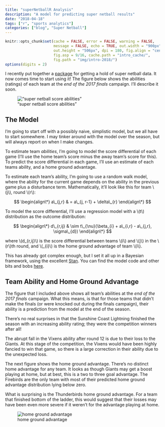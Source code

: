 ```yaml
---
title: "superNetballR Analysis"
description: "A model for predicting super netball results"
date: "2018-04-18"
tags: ["r", "sports analytics"]
categories: ["blog", "Super Netball"]
---
```


<!-- Time-stamp: <2018-04-22 15:05:19 (slane)> -->

```r
knitr::opts_chunk$set(cache = FALSE, error = FALSE, warning = FALSE,
                      message = FALSE, echo = TRUE, out.width = "900px",
                      out.height = "506px", dpi = 180, fig.align = "center",
                      fig.asp = 9/16, cache.path = "intro_cache/",
                      fig.path = "img/intro-2018/")
options(digits = 2)

```

I recently put together a [package](https://stevelane.github.io/superNetballR/) for getting a hold of super netball data. It now comes time to start using it! The figure below shows the abilities (ratings) of each team at the _end of the 2017 finals_ campaign. I'll describe it soon.

!["super netball score abilities"](sn-assets/round1-2018/abilities.png)

## The Model

I'm going to start off with a possibly naive, simplistic model, but we all have to start somewhere. I may tinker around with the model over the season, but will always report on when I make changes.

To estimate team *abilities*, I'm going to model the score differential of each game (I'll use the home team's score minus the away team's score for this). To predict the score differential in each game, I'll use an estimate of each teams ability, and a home ground advantage.

To estimate each team's ability, I'm going to use a random walk model, where the ability for the current game depends on the ability in the previous game plus a disturbance term. Mathematically, it'll look like this for team \\(j\\), round \\(r\\):

$$
\begin{align\*}
a\_{j,r} & = a\_{j, r-1} + \delta\_{r}
\end{align\*}
$$

To model the score differential, I'll use a regression model with a \\(t\\) distribution as the outcome distribution:

$$
\begin{align\*}
d\_{r,ij} & \sim t\_{\nu}(\beta_{i} + a\_{i,r} - a\_{j,r}, \sigma\_{d})
\end{align\*}
$$

where \\(d\_{r,ij}\\) is the score differential between teams \\(i\\) and \\(j\\) in the \\(r\\)th round, and \\(\beta\_{i}\\) is the home ground advantage of team \\(i\\).

This has already got complex enough, but I set it all up in a Bayesian framework, using the excellent [Stan](http://mc-stan.org/). You can find the model code and other bits and bobs [here](https://github.com/SteveLane/sn-team-abilities/blob/master/stan/basic-model.stan).

## Team Ability and Home Ground Advantage

The figure that I included above shows all team's abilities at the _end of the 2017 finals_ campaign. What this means, is that for those teams that didn't make the finals (or were knocked out during the finals campaign), their ability is a prediction from the model at the end of the season.

There's no real surprises in that the Sunshine Coast Lightning finished the season with an increasing ability rating; they were the competition winners after all!

The abrupt fall in the Vixens ability after round 12 is due to their loss to the Giants. At this stage of the competition, the Vixens would have been highly fancied to win that game, so there is a large correction in their ability due to the unexpected loss.

The next figure shows the home ground advantage. There's no distinct home advantage for any team. It looks as though Giants may get a boost playing at home, but at best, this is a two to three goal advantage. The Firebirds are the only team with most of their predicted home ground advantage distribution lying below zero.

What is surprising is the Thunderbirds home ground advantage. For a team that finished bottom of the ladder, this would suggest that their losses may have been even more severe if it weren't for the advantage playing at home.

![home ground advantage](sn-assets/round1-2018/hga.png)

<script type="text/javascript" src="https://cdnjs.cloudflare.com/ajax/libs/mathjax/2.7.1/MathJax.js?config=TeX-AMS-MML_HTMLorMML">
</script>

<script type="text/x-mathjax-config">

  MathJax.Hub.Config({
  jax: ["input/TeX","output/HTML-CSS"],
  inlineMath: [['$','$'], ['\\(','\\)']],
  displayAlign: "left",
  TeX: { equationNumbers: { autoNumber: "AMS" } }
  });
  
</script>
